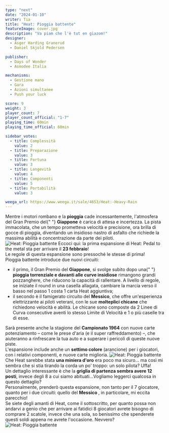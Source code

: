 ```yaml
---
type: "next"
date: "2024-01-10"
writer: Tia
title: "Heat: Pioggia battente"
featureImage: cover.jpg
description: "Va piam che l'è tut en giazom!"
designer:
  - Asger Harding Granerud
  - Daniel Skjold Pedersen

publisher:
  - Days of Wonder
  - Asmodee Italia

mechanisms:
  - Gestione mano
  - Gara
  - Azioni simultanee
  - Push your luck

score: 9
weight: 3
player_count: 7
player_count_official: "1-7"
playing_time: 60min
playing_time_official: 60min

sidebar_votes:
  - title: Complessità
    value: 2
  - title: Preparazione
    value: 3
  - title: Fortuna
    value: 3
  - title: Longevità
    value: 4
  - title: Componenti
    value: 5
  - title: Portabilità
    value: 3

weega_url: https://www.weega.it/sale/4653/Heat:-Heavy-Rain
---
```


<Setting>
  Mentre i motori rombano e la <strong>pioggia</strong> cade incessantemente, l'atmosfera del Gran Premio del{" "}
  <strong>Giappone</strong> è carica di attesa e incertezza. La pista immacolata, che un tempo prometteva velocità e
  precisione, ora brilla di gocce di pioggia, diventando un insidioso nastro di asfalto che richiede la massima abilità
  e concentrazione da parte dei piloti.
</Setting>

<img src="./game1.jpg" alt="Heat: Pioggia battente" />

<Rules>
  Eccoci qui: la prima espansione di <Link to="/reviews/heat-pedal-to-the-metal/">Heat: Pedal to the metal</Link> sta
  per arrivare il <strong>23 febbraio</strong>!<br />
  Le regole di questa espansione sono pressoché le stesse di prima!
  <br />
  Pioggia battente introduce due nuovi circuiti:
  <ul>
    <li>
      il primo, il Gran Premio del <strong>Giappone</strong>, si svolge subito dopo una{" "}
      <strong>pioggia torrenziale e davanti alle curve insidiose</strong> rimangono grandi pozzanghere, che riducono la
      capacità di rallentare. A livello di regole, se iniziate il round in una casella allagata, cambiare la marcia
      verso il basso nel passo 1 costa 1 carta Heat aggiuntiva;
    </li>
    <li>
      il secondo è il famigerato circuito del <strong>Messico</strong>, che offre un'esperienza elettrizzante ai piloti
      veterani, con le sue <strong>molteplici chicane</strong> che richiedono velocità e abilità. Le chicane sono
      composte da 2 Linee di Curva consecutive aventi lo stesso Limite di Velocità e 1 o più caselle tra di esse.
    </li>
  </ul>
  Sarà presente anche la stagione del <strong>Campionato 1964</strong> con nuove carte potenziamento – come le prese d'aria
  (e il super raffreddamento) –, che aiuteranno a rinfrescare la tua auto e a superare i pericoli di queste nuove piste.
  <br />
  L'espansione include anche un <strong>settimo colore</strong> (arancione) per i giocatori, con i relativi componenti, e
  nuove carte miglioria.
</Rules>

<img src="./game2.png" alt="Heat: Pioggia battente" />

<Feedback>
  Che <Link to="/reviews/heat-pedal-to-the-metal/">Heat</Link> sarebbe stata <strong>una miniera d'oro</strong> era poco
  ma sicuro… ma così mi sembra che si stia tirando la corda un po' troppo: un solo pilota? Uffa! <br />
  Un dettaglio interessante è che la <strong>griglia di partenza sembra avere 12 posti</strong>, invece degli 8 a cui siamo
  abituati…Vogliamo leggerci qualcosa in questo dettaglio?
  <br />
  Personalmente, prenderò questa espansione, non tanto per il 7 giocatore, quanto per i due circuiti: quello del <strong>
    Messico
  </strong>, in particolare, mi eccita parecchio! <br />
  Se siete degli amanti di Heat, come il sottoscritto, per quanto possa non andarvi a genio che per arrivare ai fatidici
  8 giocatori avrete bisogno di comprare 2 scatole, invece che una sola, so benissimo che spenderete questi soldi appena
  ne avrete l'occasione. Nevvero?
</Feedback>

<img src="./game3.png" alt="Heat: Pioggia battente" />
